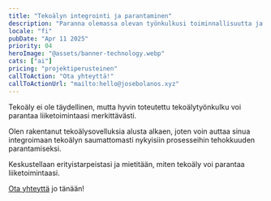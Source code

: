 ```yaml
---
title: "Tekoälyn integrointi ja parantaminen"
description: "Paranna olemassa olevan työnkulkusi toiminnallisuutta ja tehokkuutta tekoälyn avulla"
locale: "fi"
pubDate: "Apr 11 2025"
priority: 04
heroImage: "@assets/banner-technology.webp"
cats: ["ai"]
pricing: "projektiperusteinen"
callToAction: "Ota yhteyttä!"
callToActionUrl: "mailto:hello@josebolanos.xyz"
---
```


Tekoäly ei ole täydellinen, mutta hyvin toteutettu tekoälytyönkulku voi parantaa liiketoimintaasi merkittävästi.

Olen rakentanut tekoälysovelluksia alusta alkaen, joten voin auttaa sinua integroimaan tekoälyn saumattomasti nykyisiin prosesseihin tehokkuuden parantamiseksi.

Keskustellaan erityistarpeistasi ja mietitään, miten tekoäly voi parantaa liiketoimintaasi.

<a href={frontmatter.callToActionUrl}>Ota yhteyttä</a> jo tänään!